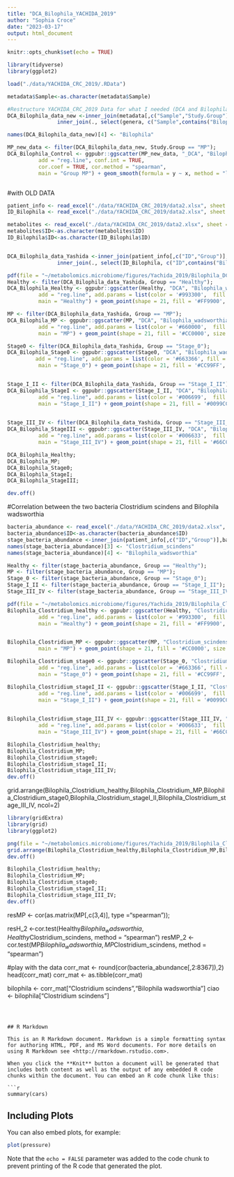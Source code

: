 ```yaml
---
title: "DCA_Bilophila_YACHIDA_2019"
author: "Sophia Croce"
date: "2023-03-17"
output: html_document
---
```


```r
knitr::opts_chunk$set(echo = TRUE)

library(tidyverse)
library(ggplot2)

load("./data/YACHIDA_CRC_2019/.RData")

metadata$Sample<-as.character(metadata$Sample)

#Restructure YACHIDA_CRC_2019 Data for what I needed (DCA and Bilophila)
DCA_Bilophila_data_new <-inner_join(metadata[,c("Sample","Study.Group")],mtb[,c("Sample","_DCA")],by="Sample",copy=FALSE) %>%
                inner_join(., select(genera, c("Sample",contains("Bilophila"))), by="Sample")

names(DCA_Bilophila_data_new)[4] <- "Bilophila"

```


```r

MP_new_data <- filter(DCA_Bilophila_data_new, Study.Group == "MP");
DCA_Bilophila_Control <- ggpubr::ggscatter(MP_new_data, "_DCA", "Bilophila", 
          add = "reg.line", conf.int = TRUE, 
          cor.coef = TRUE, cor.method = "spearman",
          main = "Group MP") + geom_smooth(formula = y ~ x, method = "lm")



```



#with OLD DATA 
```r

patient_info <- read_excel("./data/YACHIDA_CRC_2019/data2.xlsx", sheet = 1);
ID_Bilophila <- read_excel("./data/YACHIDA_CRC_2019/data2.xlsx", sheet = 5);

metabolites <- read_excel("./data/YACHIDA_CRC_2019/data2.xlsx", sheet = 3); 
metabolites$ID<-as.character(metabolites$ID)
ID_Bilophila$ID<-as.character(ID_Bilophila$ID)


DCA_Bilophila_data_Yashida <-inner_join(patient_info[,c("ID","Group")],metabolites[,c("ID","DCA")],by="ID",copy=FALSE) %>%
                inner_join(., select(ID_Bilophila, c("ID",contains("Bilophila"))), by="ID")

```


```r

pdf(file = "~/metabolomics.microbiome/figures/Yachida_2019/Bilophila_DCA_plots.pdf")
Healthy <- filter(DCA_Bilophila_data_Yashida, Group == "Healthy");
DCA_Bilophila_Healthy <- ggpubr::ggscatter(Healthy, "DCA", "Bilophila_wadsworthia", 
          add = "reg.line", add.params = list(color = '#993300',  fill = "lightgrey"), conf.int = TRUE, cor.coef = TRUE, cor.method = "spearman",
          main = "Healthy") + geom_point(shape = 21, fill = '#FF9900', size = 2.5)

MP <- filter(DCA_Bilophila_data_Yashida, Group == "MP");
DCA_Bilophila_MP <- ggpubr::ggscatter(MP, "DCA", "Bilophila_wadsworthia", 
          add = "reg.line", add.params = list(color = '#660000',  fill = "lightgrey"), conf.int = TRUE, cor.coef = TRUE, cor.method = "spearman",
          main = "MP") + geom_point(shape = 21, fill = '#CC0000', size = 2.5)

Stage0 <- filter(DCA_Bilophila_data_Yashida, Group == "Stage_0");
DCA_Bilophila_Stage0 <- ggpubr::ggscatter(Stage0, "DCA", "Bilophila_wadsworthia", 
         add = "reg.line", add.params = list(color = '#663366', fill = "lightgrey"), conf.int = TRUE, cor.coef = TRUE, cor.method = "spearman",
          main = "Stage_0") + geom_point(shape = 21, fill = '#CC99FF', size = 2.5)


Stage_I_II <- filter(DCA_Bilophila_data_Yashida, Group == "Stage_I_II");
DCA_Bilophila_StageI <- ggpubr::ggscatter(Stage_I_II, "DCA", "Bilophila_wadsworthia", 
          add = "reg.line", add.params = list(color = '#006699',  fill = "lightgrey"), conf.int = TRUE, cor.coef = TRUE, cor.method = "spearman",
          main = "Stage_I_II") + geom_point(shape = 21, fill = '#0099CC', size = 2.5)
       

Stage_III_IV <- filter(DCA_Bilophila_data_Yashida, Group == "Stage_III_IV");
DCA_Bilophila_StageIII <- ggpubr::ggscatter(Stage_III_IV, "DCA", "Bilophila_wadsworthia", 
          add = "reg.line", add.params = list(color = '#006633',  fill = "lightgrey"), conf.int = TRUE, cor.coef = TRUE, cor.method = "spearman",
          main = "Stage_III_IV") + geom_point(shape = 21, fill = '#66CC99', size = 2.5)

DCA_Bilophila_Healthy;
DCA_Bilophila_MP;
DCA_Bilophila_Stage0;
DCA_Bilophila_StageI;
DCA_Bilophila_StageIII;

dev.off()

```

#Correlation between the two bacteria Clostridium scindens and Bilophila wadsworthia
```r

bacteria_abundance <- read_excel("./data/YACHIDA_CRC_2019/data2.xlsx", sheet = 4)
bacteria_abundance$ID<-as.character(bacteria_abundance$ID)
stage_bacteria_abundance <-inner_join(patient_info[,c("ID","Group")],bacteria_abundance[,c("ID","Clostridium scindens","Bilophila wadsworthia")], by="ID")
names(stage_bacteria_abundance)[3] <- "Clostridium_scindens"
names(stage_bacteria_abundance)[4] <- "Bilophila_wadsworthia"

Healthy <- filter(stage_bacteria_abundance, Group == "Healthy");
MP <- filter(stage_bacteria_abundance, Group == "MP");
Stage_0 <- filter(stage_bacteria_abundance, Group == "Stage_0");
Stage_I_II <- filter(stage_bacteria_abundance, Group == "Stage_I_II");
Stage_III_IV <- filter(stage_bacteria_abundance, Group == "Stage_III_IV");

```

```r


pdf(file = "~/metabolomics.microbiome/figures/Yachida_2019/Bilophila_Clostridium_plots.pdf")
Bilophila_Clostridium_healthy <- ggpubr::ggscatter(Healthy, "Clostridium_scindens", "Bilophila_wadsworthia", 
          add = "reg.line", add.params = list(color = '#993300',  fill = "lightgrey"), conf.int = TRUE, cor.coef = TRUE, cor.method = "spearman",
          main = "Healthy") + geom_point(shape = 21, fill = '#FF9900', size = 2.5)


Bilophila_Clostridium_MP <- ggpubr::ggscatter(MP, "Clostridium_scindens", "Bilophila_wadsworthia", add = "reg.line", add.params = list(color = '#660000',  fill = "lightgrey"), conf.int = TRUE, cor.coef = TRUE, cor.method = "spearman",
          main = "MP") + geom_point(shape = 21, fill = '#CC0000', size = 2.5)

Bilophila_Clostridium_stage0 <- ggpubr::ggscatter(Stage_0, "Clostridium_scindens", "Bilophila_wadsworthia", 
          add = "reg.line", add.params = list(color = '#663366', fill = "lightgrey"), conf.int = TRUE, cor.coef = TRUE, cor.method = "spearman",
          main = "Stage_0") + geom_point(shape = 21, fill = '#CC99FF', size = 2.5)

Bilophila_Clostridium_stageI_II <- ggpubr::ggscatter(Stage_I_II, "Clostridium_scindens", "Bilophila_wadsworthia", 
          add = "reg.line", add.params = list(color = '#006699',  fill = "lightgrey"), conf.int = TRUE, cor.coef = TRUE, cor.method = "spearman",
          main = "Stage_I_II") + geom_point(shape = 21, fill = '#0099CC', size = 2.5)
       

Bilophila_Clostridium_stage_III_IV <- ggpubr::ggscatter(Stage_III_IV, "Clostridium_scindens", "Bilophila_wadsworthia", 
          add = "reg.line", add.params = list(color = '#006633',  fill = "lightgrey"), conf.int = TRUE, cor.coef = TRUE, cor.method = "spearman",
          main = "Stage_III_IV") + geom_point(shape = 21, fill = '#66CC99', size = 2.5)

Bilophila_Clostridium_healthy; 
Bilophila_Clostridium_MP; 
Bilophila_Clostridium_stage0; 
Bilophila_Clostridium_stageI_II; 
Bilophila_Clostridium_stage_III_IV;
dev.off()
```
 

grid.arrange(Bilophila_Clostridium_healthy,Bilophila_Clostridium_MP,Bilophila_Clostridium_stage0,Bilophila_Clostridium_stageI_II,Bilophila_Clostridium_stage_III_IV, ncol=2)

```r
library(gridExtra)
library(grid)
library(ggplot2)

png(file = "~/metabolomics.microbiome/figures/Yachida_2019/Bilophila_Clostridium_plots.png",width=4, height=6)
grid.arrange(Bilophila_Clostridium_healthy,Bilophila_Clostridium_MP,Bilophila_Clostridium_stage0,Bilophila_Clostridium_stageI_II,Bilophila_Clostridium_stage_III_IV, ncol=3,nrow=2, widths = )
dev.off()

Bilophila_Clostridium_healthy; 
Bilophila_Clostridium_MP; 
Bilophila_Clostridium_stage0; 
Bilophila_Clostridium_stageI_II; 
Bilophila_Clostridium_stage_III_IV; 
dev.off()
```

resMP <- cor(as.matrix(MP[,c(3,4)], type ="spearman"));

resH_2 <-cor.test(Healthy$Bilophila_wadsworthia, Healthy$Clostridium_scindens, 
                    method = "spearman")
resMP_2 <-cor.test(MP$Bilophila_wadsworthia, MP$Clostridium_scindens, 
                    method = "spearman")

#play with the data 
corr_mat <- round(cor(bacteria_abundance[,2:8367]),2) 
head(corr_mat)
corr_mat <- as.tibble(corr_mat)

bilophila <- corr_mat["Clostridium scindens","Bilophila wadsworthia"]
ciao <- bilophila["Clostridium scindens"]
```



## R Markdown

This is an R Markdown document. Markdown is a simple formatting syntax for authoring HTML, PDF, and MS Word documents. For more details on using R Markdown see <http://rmarkdown.rstudio.com>.

When you click the **Knit** button a document will be generated that includes both content as well as the output of any embedded R code chunks within the document. You can embed an R code chunk like this:

```r
summary(cars)
```

## Including Plots

You can also embed plots, for example:

```r
plot(pressure)
```

Note that the `echo = FALSE` parameter was added to the code chunk to prevent printing of the R code that generated the plot.
